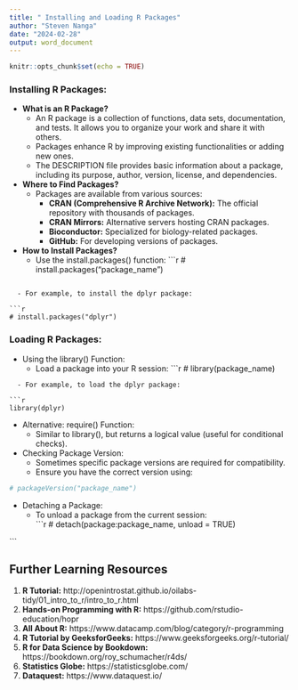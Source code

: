 ---
title: " Installing and Loading R Packages"
author: "Steven Nanga"
date: "2024-02-28"
output: word_document
---

```{r setup, include=FALSE}
knitr::opts_chunk$set(echo = TRUE)
```


### Installing R Packages:

- **What is an R Package?**
  - An R package is a collection of functions, data sets, documentation, and tests. It        allows you to organize your work and share it with others.
  - Packages enhance R by improving existing functionalities or adding new ones.
  - The DESCRIPTION file provides basic information about a package, including its       purpose, author, version, license, and dependencies.
  
- **Where to Find Packages?**
  - Packages are available from various sources:
     - **CRAN (Comprehensive R Archive Network):** The official repository with thousands of packages.
     - **CRAN Mirrors:** Alternative servers hosting CRAN packages.
     - **Bioconductor:** Specialized for biology-related packages.
     - **GitHub:** For developing versions of packages.
     
- **How to Install Packages?**
  - Use the install.packages() function:
```{r}
# install.packages("package_name")

```
  
  - For example, to install the dplyr package:

```{r}
# install.packages("dplyr")

```

### Loading R Packages:
- Using the library() Function:
  - Load a package into your R session:
```{r}
# library(package_name)

```
  - For example, to load the dplyr package:
  
```{r}
library(dplyr)
```
  
- Alternative: require() Function:
  - Similar to library(), but returns a logical value (useful for conditional checks).
  

- Checking Package Version:
  - Sometimes specific package versions are required for compatibility.
  - Ensure you have the correct version using:
  
```{r}
# packageVersion("package_name")

```
  
- Detaching a Package:
  - To unload a package from the current session:  
```{r}
# detach(package:package_name, unload = TRUE)

```
 
## Further Learning Resources

1. **R Tutorial:** http://openintrostat.github.io/oilabs-tidy/01_intro_to_r/intro_to_r.html
2. **Hands-on Programming with R:** https://github.com/rstudio-education/hopr
3. **All About R:** https://www.datacamp.com/blog/category/r-programming
4. **R Tutorial by GeeksforGeeks:** https://www.geeksforgeeks.org/r-tutorial/
5. **R for Data Science by Bookdown:** https://bookdown.org/roy_schumacher/r4ds/
6. **Statistics Globe:** https://statisticsglobe.com/
7. **Dataquest:** https://www.dataquest.io/  
  